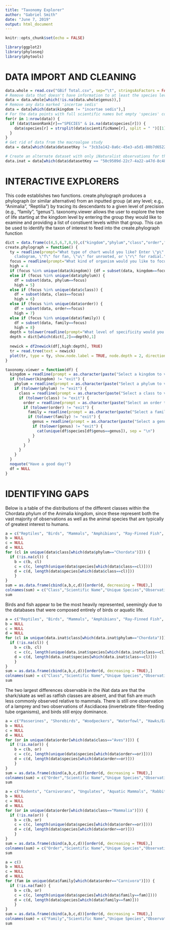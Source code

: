```yaml
---
title: "Taxonomy Explorer"
author: "Gabriel Smith"
date: "June 7, 2019"
output: html_document
---
```


```r
knitr::opts_chunk$set(echo = FALSE)
```

```r
library(ggplot2)
library(phyloseq)
library(phytools)
```

# DATA IMPORT AND CLEANING

```r
data.whole = read.csv("GBif Total.csv", sep="\t", stringsAsFactors = FALSE, na.strings = "")
# Remove data that doesn't have information to at least the species level
data = data.whole[which(!is.na(data.whole$genus)),]
# Remove any data marked 'incertae sedis'
data = data[which(data$kingdom != "incertae sedis"),]
# For the data points with full scientific names but empty 'species' columns, derive the species name from the scientific name
for(r in 1:nrow(data)) {
  if (data$taxonRank[r]=="SPECIES" & is.na(data$species[r])) {
    data$species[r] = strsplit(data$scientificName[r], split = " ")[[1]][2]
  }
}
# Get rid of data from the macroalgae study
data = data[which(data$datasetKey != "3cb3a142-8a6c-45e3-a5d1-80b7d6522ad7"),]

# Create an alternate dataset with only iNaturalist observations for the purpose of examining the species distributions that arise from a more-or-less unbiased citizen science program. There are 15,985 observations in total.
data.inat = data[which(data$datasetKey == "50c9509d-22c7-4a22-a47d-8c48425ef4a7"),]
```

# INTERACTIVE EXPLORERS

This code establishes two functions. 
create.phylograph produces a phylograph (or similar alternative) from an inputted group (at any level; e.g., "Animalia", "Reptilia") by tracing its descendants to a given level of precision (e.g., "family", "genus").
taxonomy.viewer allows the user to explore the tree of life starting at the kingdom level by entering the group they would like to examine and providing a list of constiuent levels within that group. This can be used to identify the taxon of interest to feed into the create.phylograph function

```r
dict = data.frame(c(4,5,6,7,8,9),c("kingdom","phylum","class","order","family","genus"))
create.phylograph = function() {
  ty = readline(prompt="What type of chart would you like? Enter \"p\" for phylograph, \"c\" for 
    cladogram, \"f\" for fan, \"u\" for unrooted, or \"r\" for radial.")
  focus = readline(prompt="What kind of organism would you like to focus on? (case-sensitive)")
  high = 4
  if (focus %in% unique(data$kingdom)) {df = subset(data, kingdom==focus)}
  else if (focus %in% unique(data$phylum)) {
    df = subset(data, phylum==focus)
    high = 5}
  else if (focus %in% unique(data$class)) {
    df = subset(data, class==focus)
    high = 6}
  else if (focus %in% unique(data$order)) {
    df = subset(data, order==focus)
    high = 7}
  else if (focus %in% unique(data$family)) {
    df = subset(data, family==focus)
    high = 8}
  depth = tolower(readline(prompt="What level of specificity would you like to see the data of?"))
  depth = dict[which(dict[,2]==depth),1]
  
  newick = df2newick(df[,high:depth], TRUE)
  tr = read.tree(text = newick)
  plot(tr, type = ty, show.node.label = TRUE, node.depth = 2, direction = "downwards", srt = 45)
}

taxonomy.viewer = function(df) {
  kingdom = readline(prompt = as.character(paste("Select a kingdom to view or enter \"exit\" to leave. \n", cat(unique(df$kingdom), sep = "\n"))))
  if (tolower(kingdom) != "exit") {
    phylum = readline(prompt = as.character(paste("Select a phylum to view or enter \"exit\" to leave. \n", cat(unique(df$phylum[df$kingdom==kingdom]), sep = "\n"))))
    if (tolower(phylum) != "exit") {
      class = readline(prompt = as.character(paste("Select a class to view or enter \"exit\" to leave. \n", cat(unique(df$class[df$phylum==phylum]), sep = "\n"))))
      if (tolower(class) != "exit") {
        order = readline(prompt = as.character(paste("Select an order to view or enter \"exit\" to leave. \n", cat(unique(df$order[df$class==class]), sep = "\n"))))
        if (tolower(order) != "exit") {
          family = readline(prompt = as.character(paste("Select a family to view or enter \"exit\" to leave. \n", cat(unique(df$family[df$order==order]), sep = "\n"))))
          if (tolower(family) != "exit") {
            genus = readline(prompt = as.character(paste("Select a genus to view or enter \"exit\" to leave. \n", cat(unique(df$genus[df$family==family]), sep = "\n"))))
            if (tolower(genus) != "exit") {
              cat(unique(df$species[df$genus==genus]), sep = "\n")
            }
          }
        }
      }
    }
  }
  noquote("Have a good day!")
  df = NULL
}
```

# IDENTIFYING GAPS

Below is a table of the distributions of the different classes within the Chordata phylum of the Animalia kingdom, since these represent both the vast majority of observations as well as the animal species that are typically of greatest interest to humans. 

```r
a = c("Reptiles", "Birds", "Mammals", "Amphibians", "Ray-Finned Fish", "Lampreys", "Filter-Feeders", "Sharks/Skates", "Ratfish")
b = NULL
c = NULL
d = NULL
for (cl in unique(data$class[which(data$phylum=="Chordata")])) {
  if (!is.na(cl)) {
    b = c(b, cl)
    c = c(c, length(unique(data$species[which(data$class==cl)])))
    d = c(d, length(data$species[which(data$class==cl)]))
    }
}
sum = as.data.frame(cbind(a,b,c,d))[order(d, decreasing = TRUE),]
colnames(sum) = c("Class","Scientific Name","Unique Species","Observations")
sum
```

Birds and fish appear to be the most heavily represented, seemingly due to the databases that were composed entirely of birds or aquatic life.

```r
a = c("Reptiles", "Birds", "Mammals", "Amphibians", "Ray-Finned Fish", "Lampreys", "Filter-Feeders")
b = NULL
c = NULL
d = NULL
for (cl in unique(data.inat$class[which(data.inat$phylum=="Chordata")])) {
  if (!is.na(cl)) {
    b = c(b, cl)
    c = c(c, length(unique(data.inat$species[which(data.inat$class==cl)])))
    d = c(d, length(data.inat$species[which(data.inat$class==cl)]))
    }
}
sum = as.data.frame(cbind(a,b,c,d))[order(d, decreasing = TRUE),]
colnames(sum) = c("Class","Scientific Name","Unique Species","Observations")
sum
```

The two largest differences observable in the iNat data are that the shark/skate as well as ratfish classes are absent, and that fish are much less commonly observed relative to mammals. There is still one observation of a lamprey and two observations of Ascidiacea (invertebrate filter-feeding tube organisms), and birds still enjoy dominance.

```r
a = c("Passerines", "Shorebirds", "Woodpeckers", "Waterfowl", "Hawks/Eagles/Vultures", "Pelicans", "Landfowl (Chickens etc.)", "Gannets (Cormorants)", "Doves/Pigeons", "Hummingbirds/Swifts", "Owls", "Cranes/Coots/Rails", "Loons", "Kingfishers", "Grebes", "Falcons", "Nighthawks/Nightjars")
b = NULL
c = NULL
d = NULL
for (or in unique(data$order[which(data$class=="Aves")])) {
  if (!is.na(or)) {
    b = c(b, or)
    c = c(c, length(unique(data$species[which(data$order==or)])))
    d = c(d, length(data$species[which(data$order==or)]))
    }
}
sum = as.data.frame(cbind(a,b,c,d))[order(d, decreasing = TRUE),]
colnames(sum) = c("Order","Scientific Name","Unique Species","Observations")
sum
```

```r
a = c("Rodents", "Carnivorans", "Ungulates", "Aquatic Mammals", "Rabbits", "Bats")
b = NULL
c = NULL
d = NULL
for (or in unique(data$order[which(data$class=="Mammalia")])) {
  if (!is.na(or)) {
    b = c(b, or)
    c = c(c, length(unique(data$species[which(data$order==or)])))
    d = c(d, length(data$species[which(data$order==or)]))
    }
}
sum = as.data.frame(cbind(a,b,c,d))[order(d, decreasing = TRUE),]
colnames(sum) = c("Order","Scientific Name","Unique Species","Observations")
sum
```

```r
a = c()
b = NULL
c = NULL
d = NULL
for (fam in unique(data$family[which(data$order=="Carnivora")])) {
  if (!is.na(fam)) {
    b = c(b, or)
    c = c(c, length(unique(data$species[which(data$family==fam)])))
    d = c(d, length(data$species[which(data$family==fam)]))
    }
}
sum = as.data.frame(cbind(a,b,c,d))[order(d, decreasing = TRUE),]
colnames(sum) = c("Family","Scientific Name","Unique Species","Observations")
sum
```
